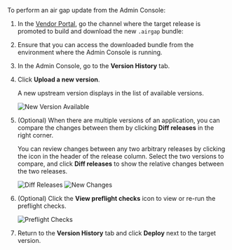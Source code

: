 
To perform an air gap update from the Admin Console:

1. In the [Vendor Portal](https://vendor.replicated.com), go the channel where the target release is promoted to build and download the new `.airgap` bundle:
   
   <BuildAirGapBundle/>

1. Ensure that you can access the downloaded bundle from the environment where the Admin Console is running.
1. In the Admin Console, go to the **Version History** tab.
1. Click **Upload a new version**.

   A new upstream version displays in the list of available versions.

   ![New Version Available](/images/new-version-available.png)

1. (Optional) When there are multiple versions of an application, you can compare
the changes between them by clicking **Diff releases** in the right corner.

   You can review changes between any two arbitrary releases by clicking the icon in the header
   of the release column. Select the two versions to compare, and click **Diff releases**
   to show the relative changes between the two releases.

   ![Diff Releases](/images/diff-releases.png)
   ![New Changes](/images/new-changes.png)

1. (Optional) Click the **View preflight checks** icon to view or re-run the preflight checks.

   ![Preflight Checks](/images/preflight-checks.png)

1. Return to the **Version History** tab and click **Deploy** next to the target version.